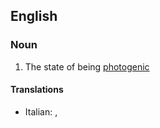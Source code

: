 ==English==

===Noun===
{{en-noun|-}}

# The state of being [[photogenic]]

====Translations====
{{trans-top|photogenicity}}
* Italian: {{t-|it|fotogenicità|f}}, {{t-|it|fotogenia|f}}
{{trans-mid}}
{{trans-bottom}}